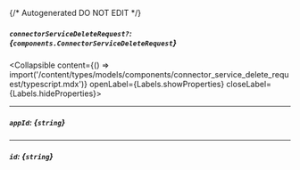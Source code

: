 {/* Autogenerated DO NOT EDIT  */}

##### `connectorServiceDeleteRequest?`: *{`components.ConnectorServiceDeleteRequest`}*
<Collapsible content={() => import('/content/types/models/components/connector_service_delete_request/typescript.mdx')} openLabel={Labels.showProperties} closeLabel={Labels.hideProperties}>
</Collapsible>

---
##### `appId`: *{`string`}*

---
##### `id`: *{`string`}*


